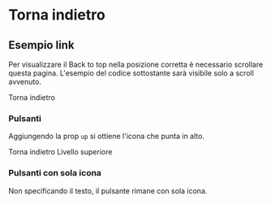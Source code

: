 
<Meta title='Documentazione/Menu di navigazione/Torna Indietro' />

# Torna indietro

## Esempio link

Per visualizzare il Back to top nella posizione corretta è necessario scrollare questa pagina. L'esempio del codice
sottostante sarà visibile solo a scroll avvenuto.

<Canvas>
  <GoBack link>Torna indietro</GoBack>
</Canvas>

### Pulsanti

Aggiungendo la prop `up` si ottiene l'icona che punta in alto.

<Canvas>
  <GoBack>Torna indietro</GoBack>
  <GoBack up>Livello superiore</GoBack>
</Canvas>

### Pulsanti con sola icona

Non specificando il testo, il pulsante rimane con sola icona.

<Canvas>
  <GoBack />
  <GoBack up />
</Canvas>
